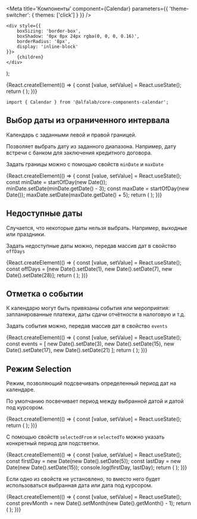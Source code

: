 




<Meta
    title='Компоненты'
    component={Calendar}
    parameters={{ 'theme-switcher': { themes: ['click'] } }}
/>


    <div style={{
        boxSizing: 'border-box',
        boxShadow: '0px 8px 24px rgba(0, 0, 0, 0.16)',
        borderRadius: '8px',
        display: 'inline-block'
    }}>
        {children}
    </div>
);

<!-- Canvas -->

<Story name='Calendar'>
    {React.createElement(() => {
        const [value, setValue] = React.useState();
        return (
            <Calendar value={value} onChange={setValue} />
        );
    })}
</Story>


<!-- Docs -->

<ComponentHeader
    name='Calendar'
    version={version}
    package='@alfalab/core-components-calendar'
    stage={1}
    design='https://www.figma.com/file/hqSP3L6qu8UcL3sf18Su1M/Web-Components?node-id=3423%3A6'
/>

```tsx
import { Calendar } from '@alfalab/core-components-calendar';
```

<Props of={Calendar} />


## Выбор даты из ограниченного интервала

Календарь с заданными левой и правой границей.

Позволяет выбрать дату из заданного диапазона.
Например, дату встречи с банком для заключения кредитного договора.

Задать границы можно с помощью свойств `minDate` и `maxDate`

<Preview>
      {React.createElement(() => {
        const [value, setValue] = React.useState();
        const minDate = startOfDay(new Date());
        minDate.setDate(minDate.getDate() - 3);
        const maxDate = startOfDay(new Date());
        maxDate.setDate(maxDate.getDate() + 5);
        return (
            <Box>
                <Calendar
                    value={value}
                    onChange={setValue}
                    minDate={minDate.getTime()}
                    maxDate={maxDate.getTime()}
                />
            </Box>
        );
    })}
</Preview>


## Недоступные даты

Случается, что некоторые даты нельзя выбрать. Например, выходные или праздники.

Задать недоступные даты можно, передав массив дат в свойство `offDays`

<Preview>
      {React.createElement(() => {
        const [value, setValue] = React.useState();
        const offDays = [new Date().setDate(1), new Date().setDate(7), new Date().setDate(28)];
        return (
            <Box>
                <Calendar
                    value={value}
                    onChange={setValue}
                    offDays={offDays}
                />
            </Box>
        );
    })}
</Preview>


## Отметка о событии

К календарю могут быть привязаны события или мероприятия: запланированные платежи, даты сдачи отчётности в налоговую и т.д.

Задать события можно, передав массив дат в свойство `events`

<Preview>
      {React.createElement(() => {
        const [value, setValue] = React.useState();
        const events = [
            new Date().setDate(3),
            new Date().setDate(15),
            new Date().setDate(17),
            new Date().setDate(21)
        ];
        return (
            <Box>
                <Calendar
                    value={value}
                    onChange={setValue}
                    events={events}
                />
            </Box>
        );
    })}
</Preview>


## Режим Selection

Режим, позволяющий подсвечивать определенный период дат на календаре.

По умолчанию посвечивает период между выбранной датой и датой под курсором.

<Preview>
      {React.createElement(() => {
        const [value, setValue] = React.useState();
        return (
            <Box>
                <Calendar
                    value={value}
                    onChange={setValue}
                    mode='selection'
                />
            </Box>
        );
    })}
</Preview>

С помощью свойств `selectedFrom` и `selectedTo` можно указать конкретный период для подстветки.

<Preview>
      {React.createElement(() => {
        const [value, setValue] = React.useState();
        const firstDay = new Date(new Date().setDate(5));
        const lastDay = new Date(new Date().setDate(15));
        console.log(firstDay, lastDay);
        return (
            <Box>
                <Calendar
                    value={value}
                    onChange={setValue}
                    mode='selection'
                    selectedFrom={firstDay}
                    selectedTo={lastDay}
                />
            </Box>
        );
    })}
</Preview>

Если одно из свойств не установлено, то вместо него будет использоваться выбранная дата или дата под курсором.

<Preview>
      {React.createElement(() => {
        const [value, setValue] = React.useState();
        const prevMonth = new Date().setMonth(new Date().getMonth() - 1);
        return (
            <Box>
                <Calendar
                    value={value}
                    onChange={setValue}
                    mode='selection'
                    selectedFrom={prevMonth}
                />
            </Box>
        );
    })}
</Preview>
